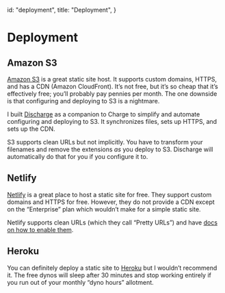 
  id: "deployment",
  title: "Deployment",
}


# Deployment

## Amazon S3

[Amazon S3][s3] is a great static site host. It supports custom domains, HTTPS, and has a CDN (Amazon CloudFront). It’s not free, but it’s so cheap that it’s effectively free; you’ll probably pay pennies per month. The one downside is that configuring and deploying to S3 is a nightmare.

I built [Discharge][discharge] as a companion to Charge to simplify and automate configuring and deploying to S3. It synchronizes files, sets up HTTPS, and sets up the CDN.

S3 supports clean URLs but not implicitly. You have to transform your filenames and remove the extensions _as_ you deploy to S3. Discharge will automatically do that for you if you configure it to.

## Netlify

[Netlify][netlify] is a great place to host a static site for free. They support custom domains and HTTPS for free. However, they do not provide a CDN except on the “Enterprise” plan which wouldn’t make for a simple static site.

Netlify supports clean URLs (which they call “Pretty URLs”) and have [docs on how to enable them][netlify-docs].

## Heroku

You can definitely deploy a static site to [Heroku][heroku] but I wouldn’t recommend it. The free dynos will sleep after 30 minutes and stop working entirely if you run out of your monthly “dyno hours” allotment.

[s3]: https://aws.amazon.com/s3/
[discharge]: https://github.com/brandonweiss/discharge
[netlify]: https://www.netlify.com
[netlify-docs]: https://www.netlify.com/docs/redirects/#trailing-slash
[heroku]: https://www.heroku.com
